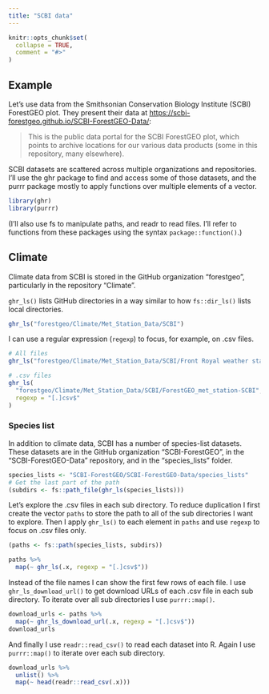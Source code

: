 ```yaml
---
title: "SCBI data"
---
```


```r
knitr::opts_chunk$set(
  collapse = TRUE,
  comment = "#>"
)
```

## Example

Let's use data from the Smithsonian Conservation Biology Institute (SCBI) ForestGEO plot. They present their data at <https://scbi-forestgeo.github.io/SCBI-ForestGEO-Data/>:

> This is the public data portal for the SCBI ForestGEO plot, which points to archive locations for our various data products (some in this repository, many elsewhere).

SCBI datasets are scattered across multiple organizations and repositories. I'll use the ghr package to find and access some of those datasets, and the purrr package mostly to apply functions over multiple elements of a vector.

```r
library(ghr)
library(purrr)
```

(I'll also use fs to manipulate paths, and readr to read files. I'll refer to functions from these packages using the syntax `package::function()`.)

## Climate

Climate data from SCBI is stored in the GitHub organization "forestgeo", particularly in the repository "Climate". 

`ghr_ls()` lists GitHub directories in a way similar to how `fs::dir_ls()` lists local directories.

```r
ghr_ls("forestgeo/Climate/Met_Station_Data/SCBI")
```

I can use a regular expression (`regexp`) to focus, for example, on .csv files.

```r
# All files
ghr_ls("forestgeo/Climate/Met_Station_Data/SCBI/Front Royal weather station")

# .csv files
ghr_ls(
  "forestgeo/Climate/Met_Station_Data/SCBI/ForestGEO_met_station-SCBI", 
  regexp = "[.]csv$"
)
```

### Species list

In addition to climate data, SCBI has a number of species-list datasets. These datasets are in the GitHub organization "SCBI-ForestGEO", in the "SCBI-ForestGEO-Data" repository, and in the "species_lists" folder.

```r
species_lists <- "SCBI-ForestGEO/SCBI-ForestGEO-Data/species_lists"
# Get the last part of the path
(subdirs <- fs::path_file(ghr_ls(species_lists)))
```

Let's explore the .csv files in each sub directory. To reduce duplication I first create the vector `paths` to store the path to all of the sub directories I want to explore. Then I apply `ghr_ls()` to each element in `paths` and use `regexp` to focus on .csv files only.

```r
(paths <- fs::path(species_lists, subdirs))

paths %>% 
  map(~ ghr_ls(.x, regexp = "[.]csv$"))
```

Instead of the file names I can show the first few rows of each file. I use `ghr_ls_download_url()` to get download URLs of each .csv file in each sub directory. To iterate over all sub directories I use `purrr::map()`.

```r
download_urls <- paths %>% 
  map(~ ghr_ls_download_url(.x, regexp = "[.]csv$"))
download_urls
```

And finally I use `readr::read_csv()` to read each dataset into R. Again I use `purrr::map()` to iterate over each sub directory.

```r
download_urls %>% 
  unlist() %>% 
  map(~ head(readr::read_csv(.x)))
```

